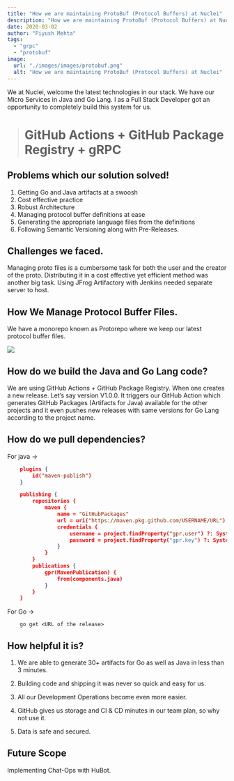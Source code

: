 ```yaml
---
title: "How we are maintaining ProtoBuf (Protocol Buffers) at Nuclei"
description: "How we are maintaining ProtoBuf (Protocol Buffers) at Nuclei!"
date: 2020-03-02
author: "Piyush Mehta"
tags:
  - "grpc"
  - "protobuf"
image:
  url: "./images/images/protobuf.png"
  alt: "How we are maintaining ProtoBuf (Protocol Buffers) at Nuclei"
---
```



We at Nuclei, welcome the latest technologies in our stack. We have our Micro Services in Java and Go Lang. I as a Full Stack Developer got an opportunity to completely build this system for us.
> # GitHub Actions + GitHub Package Registry + gRPC

## **Problems which our solution solved!**

1. Getting Go and Java artifacts at a swoosh
2. Cost effective practice
3. Robust Architecture
4. Managing protocol buffer definitions at ease
5. Generating the appropriate language files from the definitions
6. Following Semantic Versioning along with Pre-Releases.

## Challenges we faced.

Managing proto files is a cumbersome task for both the user and the creator of the proto.
Distributing it in a cost effective yet efficient method was another big task.
Using JFrog Artifactory with Jenkins needed separate server to host.

## How We Manage Protocol Buffer Files.

We have a monorepo known as Protorepo where we keep our latest protocol buffer files.

![](https://cdn-images-1.medium.com/max/4496/1*gj7PHDuRNdy84xw7Wy2ZhQ.png)

## How do we build the Java and Go Lang code?

We are using GitHub Actions + GitHub Package Registry.
When one creates a new release. Let’s say version V1.0.0. It triggers our GitHub Action which generates GitHub Packages (Artifacts for Java) available for the other projects and it even pushes new releases with same versions for Go Lang according to the project name.

## How do we pull dependencies?

For java →
```json
    plugins {
        id("maven-publish")
    }

    publishing {
        repositories {
            maven {
                name = "GitHubPackages"
                url = uri("https://maven.pkg.github.com/USERNAME/URL")
                credentials {
                    username = project.findProperty("gpr.user") ?: System.getenv("USERNAME")
                    password = project.findProperty("gpr.key") ?: System.getenv("PASSWORD")
                }
            }
        }
        publications {
            gpr(MavenPublication) {
                from(components.java)
            }
        }
    }
```
For Go →
```
    go get <URL of the release>
```

## How helpful it is?

1. We are able to generate 30+ artifacts for Go as well as Java in less than 3 minutes.

1. Building code and shipping it was never so quick and easy for us.

1. All our Development Operations become even more easier.

1. GitHub gives us storage and CI & CD minutes in our team plan, so why not use it.

1. Data is safe and secured.

## Future Scope

Implementing Chat-Ops with HuBot.
